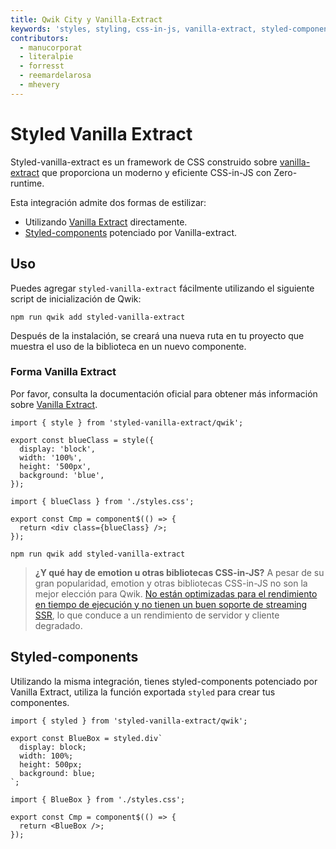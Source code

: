 ```yaml
---
title: Qwik City y Vanilla-Extract
keywords: 'styles, styling, css-in-js, vanilla-extract, styled-components'
contributors:
  - manucorporat
  - literalpie
  - forresst
  - reemardelarosa
  - mhevery
---
```


# Styled Vanilla Extract

Styled-vanilla-extract es un framework de CSS construido sobre [vanilla-extract](https://vanilla-extract.style/) que proporciona un moderno y eficiente CSS-in-JS con Zero-runtime.

Esta integración admite dos formas de estilizar:

- Utilizando [Vanilla Extract](https://vanilla-extract.style/) directamente.
- [Styled-components](https://styled-components.com/) potenciado por Vanilla-extract.

## Uso

Puedes agregar `styled-vanilla-extract` fácilmente utilizando el siguiente script de inicialización de Qwik:

```shell
npm run qwik add styled-vanilla-extract
```

Después de la instalación, se creará una nueva ruta en tu proyecto que muestra el uso de la biblioteca en un nuevo componente.

### Forma Vanilla Extract

Por favor, consulta la documentación oficial para obtener más información sobre [Vanilla Extract](https://vanilla-extract.style/documentation/getting-started).

```tsx title="styles.css.ts"
import { style } from 'styled-vanilla-extract/qwik';

export const blueClass = style({
  display: 'block',
  width: '100%',
  height: '500px',
  background: 'blue',
});
```

```tsx title="component.tsx"
import { blueClass } from './styles.css';

export const Cmp = component$(() => {
  return <div class={blueClass} />;
});
```

```shell
npm run qwik add styled-vanilla-extract
```

> **¿Y qué hay de emotion u otras bibliotecas CSS-in-JS?** A pesar de su gran popularidad, emotion y otras bibliotecas CSS-in-JS no son la mejor elección para Qwik. [No están optimizadas para el rendimiento en tiempo de ejecución y no tienen un buen soporte de streaming SSR](https://dev.to/srmagura/why-were-breaking-up-wiht-css-in-js-4g9b), lo que conduce a un rendimiento de servidor y cliente degradado.

## Styled-components

Utilizando la misma integración, tienes styled-components potenciado por Vanilla Extract, utiliza la función exportada `styled` para crear tus componentes.

```tsx title="styles.css.ts"
import { styled } from 'styled-vanilla-extract/qwik';

export const BlueBox = styled.div`
  display: block;
  width: 100%;
  height: 500px;
  background: blue;
`;
```

```tsx title="component.tsx"
import { BlueBox } from './styles.css';

export const Cmp = component$(() => {
  return <BlueBox />;
});
```
